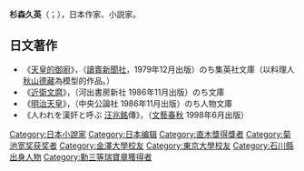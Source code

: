 {{expand|time=2017-01-24T05:30:38+00:00}}
{{refimprove|time=2017-01-24T05:30:38+00:00}}
'''杉森久英'''（{{lang-ja|杉森 久英}}；{{bd|1912年|3月23日|1997年|1月20日|Sugimori Hisahide}}），日本作家、小説家。

== 日文著作 ==
*《[[天皇的御廚|天皇的御廚]]》，（[[讀賣新聞社|讀賣新聞社]]，1979年12月出版）のち集英社文庫（以料理人[[秋山德藏|秋山德藏]]為模型的作品。）
*《[[近衛文麿|近衛文麿]]》，（河出書房新社 1986年11月出版）のち文庫
*《[[明治天皇|明治天皇]]》，（中央公論社 1986年11月出版）のち人物文庫
*《人われを漢奸と呼ぶ [[汪兆銘|汪兆銘]]傳》，（[[文藝春秋|文藝春秋]] 1998年6月出版）

{{DEFAULTSORT:Sugimori Hisahide}}
[[Category:日本小說家|Category:日本小說家]]
[[Category:日本编辑|Category:日本编辑]]
[[Category:直木獎得獎者|Category:直木獎得獎者]]
[[Category:菊池宽奖获奖者|Category:菊池宽奖获奖者]]
[[Category:金澤大學校友|Category:金澤大學校友]]
[[Category:東京大學校友|Category:東京大學校友]]
[[Category:石川縣出身人物|Category:石川縣出身人物]]
[[Category:勳三等瑞寶章獲得者|Category:勳三等瑞寶章獲得者]]